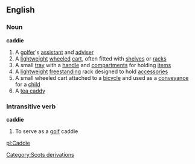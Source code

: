 ==English==
===Noun===
'''caddie'''
#A [[golfer]]'s [[assistant]] and [[adviser]]
#A [[lightweight]] [[wheel]]ed [[cart]], often fitted with [[shelves]] or [[rack]]s
#A small [[tray]] with a [[handle]] and [[compartment]]s for holding [[item]]s
#A [[lightweight]] [[freestanding]] rack designed to hold [[accessories]]
#A small wheeled cart attached to a [[bicycle]] and used as a [[conveyance]] for a [[child]]
#A [[tea caddy]]
===Intransitive verb===
'''caddie'''
#To serve as a [[golf]] caddie
[[Category:Scots derivations]]

[[pl:Caddie]]